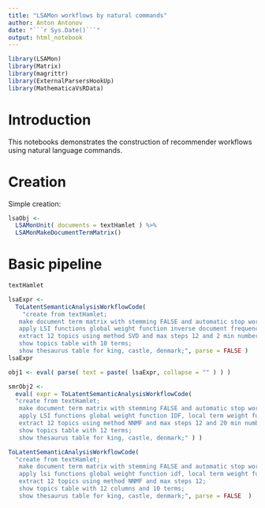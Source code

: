 ```yaml
---
title: "LSAMon workflows by natural commands"
author: Anton Antonov
date: "```r Sys.Date()```"
output: html_notebook
---
```


```r
library(LSAMon)
library(Matrix)
library(magrittr)
library(ExternalParsersHookUp)
library(MathematicaVsRData)
```

# Introduction

This notebooks demonstrates the construction of recommender workflows
using natural language commands.

# Creation

Simple creation:

```r
lsaObj <-
  LSAMonUnit( documents = textHamlet ) %>%
  LSAMonMakeDocumentTermMatrix()
```


# Basic pipeline

```r
textHamlet
```

```r
lsaExpr <- 
  ToLatentSemanticAnalysisWorkflowCode( 
    "create from textHamlet;
   make document term matrix with stemming FALSE and automatic stop words;
   apply LSI functions global weight function inverse document frequency, local term weight function none, normalizer function Cosine;
   extract 12 topics using method SVD and max steps 12 and 2 min number of documents per term;
   show topics table with 10 terms;
   show thesaurus table for king, castle, denmark;", parse = FALSE )
lsaExpr
```
```r
obj1 <- eval( parse( text = paste( lsaExpr, collapse = "" ) ) )
```

```r
smrObj2 <-
  eval( expr = ToLatentSemanticAnalysisWorkflowCode( 
  "create from textHamlet;
   make document term matrix with stemming FALSE and automatic stop words;
   apply LSI functions global weight function IDF, local term weight function TermFrequency, normalizer function Cosine;
   extract 12 topics using method NNMF and max steps 12 and 20 min number of documents per term;
   show topics table with 12 terms;
   show thesaurus table for king, castle, denmark;" ) )
```

```r
ToLatentSemanticAnalysisWorkflowCode( 
  "create from textHamlet;
   make document term matrix with stemming FALSE and automatic stop words;
   apply lsi functions global weight function idf, local term weight function none, normalizer function cosine;
   extract 12 topics using method NNMF and max steps 12;
   show topics table with 12 columns and 10 terms;
   show thesaurus table for king, castle, denmark;", parse = FALSE  )
```

